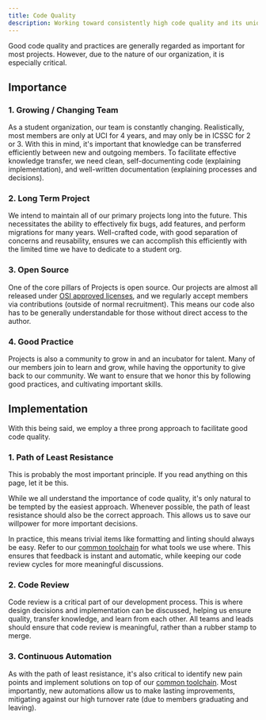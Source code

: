```yaml
---
title: Code Quality
description: Working toward consistently high code quality and its unique importance within ICSSC.
---
```



Good code quality and practices are generally regarded as important for most projects. However, due to the nature of our organization, it is especially critical.

## Importance

### 1. Growing / Changing Team

As a student organization, our team is constantly changing. Realistically, most members are only at UCI for 4 years, and may only be in ICSSC for 2 or 3. With this in mind, it's important that knowledge can be transferred efficiently between new and outgoing members. To facilitate effective knowledge transfer, we need clean, self-documenting code (explaining implementation), and well-written documentation (explaining processes and decisions).

### 2. Long Term Project

We intend to maintain all of our primary projects long into the future. This necessitates the ability to effectively fix bugs, add features, and perform migrations for many years. Well-crafted code, with good separation of concerns and reusability, ensures we can accomplish this efficiently with the limited time we have to dedicate to a student org.

### 3. Open Source

One of the core pillars of Projects is open source. Our projects are almost all released under [OSI approved licenses](https://opensource.org/licenses), and we regularly accept members via contributions (outside of normal recruitment). This means our code also has to be generally understandable for those without direct access to the author.

### 4. Good Practice

Projects is also a community to grow in and an incubator for talent. Many of our members join to learn and grow, while having the opportunity to give back to our community. We want to ensure that we honor this by following good practices, and cultivating important skills.

## Implementation

With this being said, we employ a three prong approach to facilitate good code quality.

### 1. Path of Least Resistance

<Callout title="Important" type="warn">
  This is probably the most important principle. If you read anything on this
  page, let it be this.
</Callout>

While we all understand the importance of code quality, it's only natural to be tempted by the easiest approach. Whenever possible, the path of least resistance should also be the correct approach. This allows us to save our willpower for more important decisions.

In practice, this means trivial items like formatting and linting should always be easy. Refer to our [common toolchain](/docs/contributor/common/code-quality/toolchain) for what tools we use where. This ensures that feedback is instant and automatic, while keeping our code review cycles for more meaningful discussions.

### 2. Code Review

Code review is a critical part of our development process. This is where design decisions and implementation can be discussed, helping us ensure quality, transfer knowledge, and learn from each other. All teams and leads should ensure that code review is meaningful, rather than a rubber stamp to merge.

### 3. Continuous Automation

As with the path of least resistance, it's also critical to identify new pain points and implement solutions on top of our [common toolchain](/docs/contributor/common/toolchain). Most importantly, new automations allow us to make lasting improvements, mitigating against our high turnover rate (due to members graduating and leaving).
